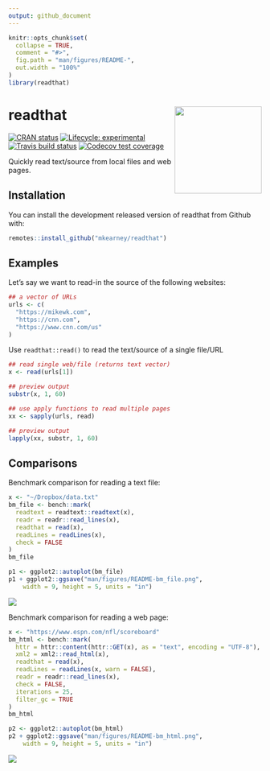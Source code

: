 ```yaml
---
output: github_document
---
```


<!-- README.md is generated from README.Rmd. Please edit that file -->

```r
knitr::opts_chunk$set(
  collapse = TRUE,
  comment = "#>",
  fig.path = "man/figures/README-",
  out.width = "100%"
)
library(readthat)
```

# readthat <img src='man/figures/logo.png' align="right" height="173.5" />

<!-- badges: start -->
[![CRAN status](https://www.r-pkg.org/badges/version/readthat)](https://CRAN.R-project.org/package=readthat)
[![Lifecycle: experimental](https://img.shields.io/badge/lifecycle-experimental-orange.svg)](https://www.tidyverse.org/lifecycle/#experimental)
[![Travis build status](https://travis-ci.org/mkearney/readthat.svg?branch=master)](https://travis-ci.org/mkearney/readthat)
[![Codecov test coverage](https://codecov.io/gh/mkearney/readthat/branch/master/graph/badge.svg)](https://codecov.io/gh/mkearney/readthat?branch=master)
<!-- badges: end -->

Quickly read text/source from local files and web pages.

## Installation

You can install the development released version of readthat from Github with:

``` r
remotes::install_github("mkearney/readthat")
```

## Examples

Let's say we want to read-in the source of the following websites:

```r
## a vector of URLs
urls <- c(
  "https://mikewk.com",
  "https://cnn.com",
  "https://www.cnn.com/us"
)
```

Use `readthat::read()` to read the text/source of a single file/URL

```r
## read single web/file (returns text vector)
x <- read(urls[1])

## preview output
substr(x, 1, 60)

## use apply functions to read multiple pages
xx <- sapply(urls, read)

## preview output
lapply(xx, substr, 1, 60)
```

## Comparisons

Benchmark comparison for reading a text file:

```r
x <- "~/Dropbox/data.txt"
bm_file <- bench::mark(
  readtext = readtext::readtext(x),
  readr = readr::read_lines(x),
  readthat = read(x),
  readLines = readLines(x),
  check = FALSE
)
bm_file
```


```r
p1 <- ggplot2::autoplot(bm_file)
p1 + ggplot2::ggsave("man/figures/README-bm_file.png",
    width = 9, height = 5, units = "in")
```


![](man/figures/README-bm_file.png)

Benchmark comparison for reading a web page:

```r
x <- "https://www.espn.com/nfl/scoreboard"
bm_html <- bench::mark(
  httr = httr::content(httr::GET(x), as = "text", encoding = "UTF-8"),
  xml2 = xml2::read_html(x),
  readthat = read(x),
  readLines = readLines(x, warn = FALSE),
  readr = readr::read_lines(x),
  check = FALSE,
  iterations = 25,
  filter_gc = TRUE
)
bm_html
```

```r
p2 <- ggplot2::autoplot(bm_html)
p2 + ggplot2::ggsave("man/figures/README-bm_html.png",
    width = 9, height = 5, units = "in")
```


![](man/figures/README-bm_html.png)

